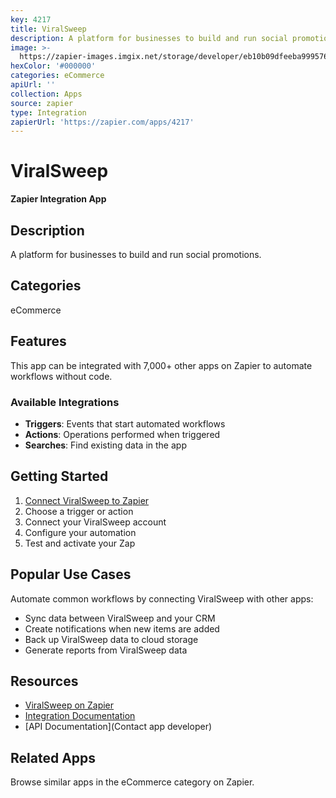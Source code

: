 ```yaml
---
key: 4217
title: ViralSweep
description: A platform for businesses to build and run social promotions.
image: >-
  https://zapier-images.imgix.net/storage/developer/eb10b09dfeeba9995768e87aa7bb0b7a.png?auto=format%2Ccompress&ixlib=python-3.0.0&q=50
hexColor: '#000000'
categories: eCommerce
apiUrl: ''
collection: Apps
source: zapier
type: Integration
zapierUrl: 'https://zapier.com/apps/4217'
---
```

# ViralSweep

**Zapier Integration App**

## Description

A platform for businesses to build and run social promotions.

## Categories

eCommerce

## Features

This app can be integrated with 7,000+ other apps on Zapier to automate workflows without code.

### Available Integrations

- **Triggers**: Events that start automated workflows
- **Actions**: Operations performed when triggered
- **Searches**: Find existing data in the app

## Getting Started

1. [Connect ViralSweep to Zapier](https://zapier.com/apps/4217)
2. Choose a trigger or action
3. Connect your ViralSweep account
4. Configure your automation
5. Test and activate your Zap

## Popular Use Cases

Automate common workflows by connecting ViralSweep with other apps:

- Sync data between ViralSweep and your CRM
- Create notifications when new items are added
- Back up ViralSweep data to cloud storage
- Generate reports from ViralSweep data

## Resources

- [ViralSweep on Zapier](https://zapier.com/apps/4217)
- [Integration Documentation](https://zapier.com/apps/4217/integrations)
- [API Documentation](Contact app developer)

## Related Apps

Browse similar apps in the eCommerce category on Zapier.
